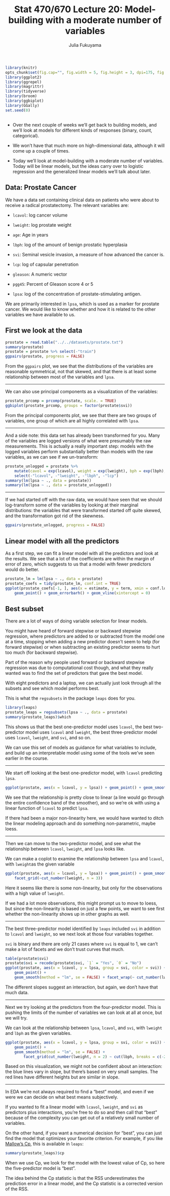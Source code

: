 % Stat 470/670 Lecture 20: Model-building with a moderate number of variables
% Julia Fukuyama

```r
library(knitr)
opts_chunk$set(fig.cap="", fig.width = 5, fig.height = 3, dpi=175, fig.path="lecture-20-fig/", warning = FALSE)
library(ggplot2)
library(ggrepel)
library(magrittr)
library(tidyverse)
library(broom)
library(ggbiplot)
library(GGally)
set.seed(0)
```

## 

- Over the next couple of weeks we'll get back to building models, and
we'll look at models for different kinds of responses (binary, count,
categorical).

- We won't have that much more on high-dimensional data, although it
will come up a couple of times.

- Today we'll look at model-building with a moderate number of
variables. Today will be linear models, but the ideas carry
over to logistic regression and the generalized linear models we'll
talk about later.

## Data: Prostate Cancer

We have a data set containing clinical data on patients who were about
to receive a radical prostatectomy. The relevant variables are:

- `lcavol`: log cancer volume

- `lweight`: log prostate weight

- `age`: Age in years

- `lbph`: log of the amount of benign prostatic hyperplasia

- `svi`: Seminal vesicle invasion, a measure of how advanced the
cancer is.

- `lcp`: log of capsular penetration

- `gleason`: A numeric vector

- `pgg45`: Percent of Gleason score 4 or 5

- `lpsa`: log of the concentration of prostate-stimulating antigen.

We are primarily interested in `lpsa`, which is used as a marker for
prostate cancer. We would like to know whether and how it is related
to the other variables we have available to us.


## First we look at the data

```r
prostate = read.table("../../datasets/prostate.txt")
summary(prostate)
prostate = prostate %>% select(-"train")
ggpairs(prostate, progress = FALSE)
```

From the `ggpairs` plot, we see that the distributions of the
variables are reasonable symmetrical, not that skewed, and that there
is at least some relationship between most of the variables and `lpsa`.

-----

We can also use principal components as a visualization of the variables:

```r
prostate_prcomp = prcomp(prostate, scale. = TRUE)
ggbiplot(prostate_prcomp, groups = factor(prostate$svi))
```

From the principal components plot, we see that there are two groups
of variables, one group of which are all highly correlated with
`lpsa`.


-----

And a side note: this data set has already been transformed for
you. Many of the variables are logged versions of what were presumably
the raw measurements. This is actually a really important step: models
with the logged variables perform substantially better than models
with the raw variables, as we can see if we un-transform:

```r
prostate_unlogged = prostate %>%
    mutate(cavol = exp(lcavol), weight = exp(lweight), bph = exp(lbph), cp = exp(lcp)) %>%
    select(-"lcavol", -"lweight", -"lbph", -"lcp")
summary(lm(lpsa ~ ., data = prostate))
summary(lm(lpsa ~ ., data = prostate_unlogged))
```

-----

If we had started off with the raw data, we would have seen that we
should log-transform some of the variables by looking at their
marginal distributions: the variables that were transformed started
off quite skewed, and the transformation got rid of the skewness.

```r
ggpairs(prostate_unlogged, progress = FALSE)
```

## Linear model with all the predictors

As a first step, we can fit a linear model with all the predictors and
look at the results. We see that a lot of the coefficients are within
the margin of error of zero, which suggests to us that a model with
fewer predictors would do better.

```r
prostate_lm = lm(lpsa ~ ., data = prostate)
prostate_coefs = tidy(prostate_lm, conf.int = TRUE)
ggplot(prostate_coefs[-1, ], aes(x = estimate, y = term, xmin = conf.low, xmax = conf.high)) +
    geom_point() + geom_errorbarh() + geom_vline(xintercept = 0)
```


## Best subset

There are a lot of ways of doing variable selection for linear models.

You might have heard of forward stepwise or backward stepwise
regression, where predictors are added to or subtracted from the model
one at a time, stopping when adding a new predictor doesn't seem to
help (for forward stepwise) or when subtracting an existing predictor
seems to hurt too much (for backward stepwise).

Part of the reason why people used forward or backward stepwise
regression was due to computational cost though, and what they really
wanted was to find the set of predictors that gave the best model.

With eight predictors and a laptop, we can actually just look through
all the subsets and see which model performs best.

This is what the `regsubsets` in the package `leaps` does for you.

```r
library(leaps)
prostate_leaps = regsubsets(lpsa ~ ., data = prostate)
summary(prostate_leaps)$which
```

This shows us that the best one-predictor model uses `lcavol`, the
best two-predictor model uses `lcavol` and `lweight`, the best
three-predictor model uses `lcavol`, `lweight`, and `svi`, and so on.

We can use this set of models as guidance for what variables to
include, and build up an interpretable model using some of the tools
we've seen earlier in the course.

-----

We start off looking at the best one-predictor model, with `lcavol`
predicting `lpsa`.

```r
ggplot(prostate, aes(x = lcavol, y = lpsa)) + geom_point() + geom_smooth()
```

We see that the relationship is pretty close to linear (a line would
go through the entire confidence band of the smoother), and so we're
ok with using a linear function of `lcavol` to predict `lpsa`.

If there had been a major non-linearity here, we would have wanted to
ditch the linear modeling approach and do something non-parametric,
maybe loess.

-----

Then we can move to the two-predictor model, and see what the
relationship between `lcavol`, `lweight`, and `lpsa` looks like.

We can make a coplot to examine the relationship between `lpsa` and
`lcavol`, with `lweight`as the given variable

```r
ggplot(prostate, aes(x = lcavol, y = lpsa)) + geom_point() + geom_smooth(span = 1) + 
    facet_grid(~cut_number(lweight, n = 3))
```

Here it seems like there is some non-linearity, but only for the
observations with a high value of `lweight`.

If we had a lot more observations, this might prompt us to move to
loess, but since the non-linearity is based on just a few points, we
want to see first whether the non-linearity shows up in other graphs
as well.

-----

The best three-predictor model identified by `leaps` included `svi` in
addition to `lcavol` and `lweight`, so we next look at those four
variables together.

`svi` is binary and there are only 21 cases where `svi` is equal to 1,
we can't make a lot of facets and we don't trust curves that much.

```r
table(prostate$svi)
prostate$svi = recode(prostate$svi, `1` = "Yes", `0` = "No")
ggplot(prostate, aes(x = lcavol, y = lpsa, group = svi, color = svi)) +
    geom_point() + 
    geom_smooth(method = "lm", se = FALSE) + facet_wrap(~ cut_number(lweight, n = 2))
```

The different slopes suggest an interaction, but again, we don't have
that much data.

-----

Next we try looking at the predictors from the four-predictor
model. This is pushing the limits of the number of variables we can
look at all at once, but we will try.

We can look at the relationship between `lpsa`, `lcavol`, and `svi`,
with `lweight` and `lbph` as the given variables.

```r
ggplot(prostate, aes(x = lcavol, y = lpsa, group = svi, color = svi)) +
    geom_point() + 
    geom_smooth(method = "lm", se = FALSE) +
        facet_grid(cut_number(lweight, n = 2) ~ cut(lbph, breaks = c(-2, -1, 3)))
```

Based on this visualization, we might not be confident about an interaction: the blue lines vary in slope, but there’s based on very small samples. The red lines have different heights but are similar in slope.

-----

In EDA we’re not always required to find a “best” model, and even if
we were we can decide on what best means subjectively.

If you wanted to fit a linear model with `lcavol`, `lweight`, and `svi` as
predictors plus interactions, you’re free to do so and then call that
"best" because of the complexity you can get out of a relatively small
number of variables.

On the other hand, if you want a
numerical decision for "best", you can just find the model that
optimizes your favorite criterion. For example, if you like [Mallow’s
Cp](https://en.wikipedia.org/wiki/Mallows%27s_Cp), this is available in `leaps`:

```r
summary(prostate_leaps)$cp
```

When we use Cp, we look for the model with the lowest value of Cp, so
here the five-predictor model is "best".

The idea behind the Cp statistic is that the RSS underestimates the
prediction error in a linear model, and the Cp statistic is a
corrected version of the RSS.
